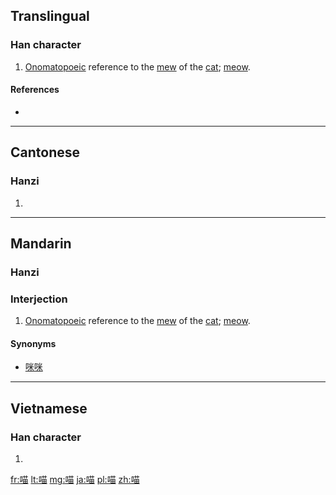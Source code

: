 ==Translingual==

===Han character===
{{Han char|rn=30|rad=口|as=09|sn=12|four=6406<sub>0</sub>|canj=口廿田 (RTW)|ids=⿰[[口]][[苗]]}}

# [[onomatopoeic|Onomatopoeic]] reference to the [[mew]] of the [[cat]]; [[meow]].

====References====
* {{Han ref|kx=0201.121|dkj=04024|hdz=10637.060|uh=55B5|ud=21941|bh=D870|bd=55408}}

----

==Cantonese==

===Hanzi===
{{yue-hanzi|jyut=[[miu1]]|y=miu1}}

# {{defn|lang=yue|sort=口09}}

----

==Mandarin==
{{zh-hanzi|[[喵]]}}

===Hanzi===
{{cmn-hanzi|pin=[[miāo]] ([[miao1]])|wg=miao<sup>1</sup>}}

===Interjection===
{{cmn-interj|s|pin=miāo|pint=miao1|rs=口09}}

# [[onomatopoeic|Onomatopoeic]] reference to the [[mew]] of the [[cat]]; [[meow]].

====Synonyms====
* [[咪咪]]

----

==Vietnamese==

===Han character===
{{vi-hantu|[[mếu]], [[miêu]]|rs=口09}}

# {{defn|lang=vi|sort=口09}}

[[fr:喵]]
[[lt:喵]]
[[mg:喵]]
[[ja:喵]]
[[pl:喵]]
[[zh:喵]]